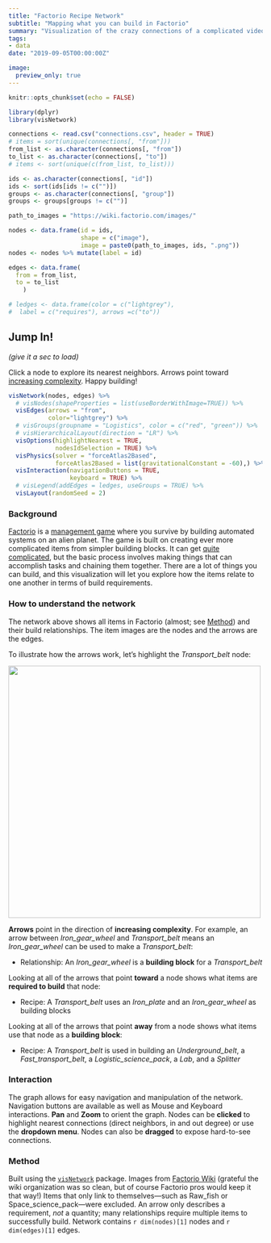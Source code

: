 ```yaml
---
title: "Factorio Recipe Network"
subtitle: "Mapping what you can build in Factorio" 
summary: "Visualization of the crazy connections of a complicated video game"
tags:
- data
date: "2019-09-05T00:00:00Z" 

image:
  preview_only: true
---
```


```r
knitr::opts_chunk$set(echo = FALSE)
```

```r
library(dplyr)
library(visNetwork)
```

```r
connections <- read.csv("connections.csv", header = TRUE)
# items = sort(unique(connections[, "from"]))
from_list <- as.character(connections[, "from"])
to_list <- as.character(connections[, "to"])
# items <- sort(unique(c(from_list, to_list)))

ids <- as.character(connections[, "id"])
ids <- sort(ids[ids != c("")])
groups <- as.character(connections[, "group"])
groups <- groups[groups != c("")]
```

```r
path_to_images = "https://wiki.factorio.com/images/"

nodes <- data.frame(id = ids,
                    shape = c("image"),
                    image = paste0(path_to_images, ids, ".png"))
nodes <- nodes %>% mutate(label = id)

edges <- data.frame(
  from = from_list,
  to = to_list
    )
```

```r
# ledges <- data.frame(color = c("lightgrey"),
#  label = c("requires"), arrows =c("to"))
```

## Jump In!

*(give it a sec to load)*

Click a node to explore its nearest neighbors. Arrows point toward [increasing complexity](#how-to-understand-the-network). Happy building! 

```r
visNetwork(nodes, edges) %>%
  # visNodes(shapeProperties = list(useBorderWithImage=TRUE)) %>%
  visEdges(arrows = "from", 
           color="lightgrey") %>%
  # visGroups(groupname = "Logistics", color = c("red", "green")) %>%
  # visHierarchicalLayout(direction = "LR") %>%
  visOptions(highlightNearest = TRUE, 
             nodesIdSelection = TRUE) %>%
  visPhysics(solver = "forceAtlas2Based",
             forceAtlas2Based = list(gravitationalConstant = -60),) %>%
  visInteraction(navigationButtons = TRUE, 
                 keyboard = TRUE) %>%
  # visLegend(addEdges = ledges, useGroups = TRUE) %>%
  visLayout(randomSeed = 2) 
```

### Background

[Factorio](https://factorio.com/) is a [management game](https://en.wikipedia.org/wiki/Construction_and_management_simulation) where you survive by building automated systems on an alien planet. The game is built on creating ever more complicated items from simpler building blocks. It can get [quite complicated](https://www.pcgamer.com/see-what-a-factorio-factory-looks-like-after-500-hours-of-work/), but the basic process involves making things that can accomplish tasks and chaining them together. There are a lot of things you can build, and this visualization will let you explore how the items relate to one another in terms of build requirements.

### How to understand the network

The network above shows all items in Factorio (almost; see [Method](#method)) and their build relationships. The item images are the nodes and the arrows are the edges. 

To illustrate how the arrows work, let's highlight the *Transport_belt* node:

![](factorio_transport_example.png){width=500px} 

**Arrows** point in the direction of **increasing complexity**. For example, an arrow between *Iron_gear_wheel* and *Transport_belt* means an *Iron_gear_wheel* can be used to make a *Transport_belt*: 

  - Relationship: An *Iron_gear_wheel* is a **building block** for a *Transport_belt*

Looking at all of the arrows that point **toward** a node shows what items are **required to build** that node:

  - Recipe: A *Transport_belt* uses an *Iron_plate* and an *Iron_gear_wheel* as building blocks

Looking at all of the arrows that point **away** from a node shows what items use that node as a **building block**:

  - Recipe: A *Transport_belt* is used in building an *Underground_belt*, a *Fast_transport_belt*, a *Logistic_science_pack*, a *Lab*, and a *Splitter*

### Interaction

The graph allows for easy navigation and manipulation of the network. Navigation buttons are available as well as Mouse and Keyboard interactions. **Pan** and **Zoom** to orient the graph. Nodes can be **clicked** to highlight nearest connections (direct neighbors, in and out degree) or use the **dropdown menu**. Nodes can also be **dragged** to expose hard-to-see connections.

### Method

Built using the [`visNetwork`](https://datastorm-open.github.io/visNetwork/) package. Images from [Factorio Wiki](https://wiki.factorio.com/) (grateful the wiki organization was so clean, but of course Factorio pros would keep it that way!) Items that only link to themselves—such as Raw_fish or Space_science_pack—were excluded. An arrow only describes a requirement, *not* a quantity; many relationships require multiple items to successfully build. Network contains `r dim(nodes)[1]` nodes and `r dim(edges)[1]` edges.
